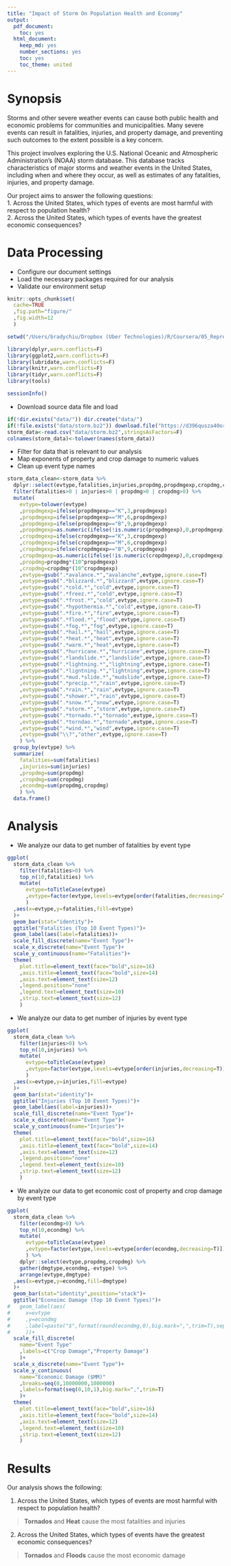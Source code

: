 ```yaml
---
title: "Impact of Storm On Population Health and Economy"
output:
  pdf_document:
    toc: yes
  html_document:
    keep_md: yes
    number_sections: yes
    toc: yes
    toc_theme: united
---
```


# Synopsis

Storms and other severe weather events can cause both public health and economic problems for communities and municipalities. Many severe events can result in fatalities, injuries, and property damage, and preventing such outcomes to the extent possible is a key concern.

This project involves exploring the U.S. National Oceanic and Atmospheric Administration's (NOAA) storm database. This database tracks characteristics of major storms and weather events in the United States, including when and where they occur, as well as estimates of any fatalities, injuries, and property damage.

Our project aims to answer the following questions:  
1. Across the United States, which types of events are most harmful with respect to population health?  
2. Across the United States, which types of events have the greatest economic consequences?  

# Data Processing  

* Configure our document settings  
* Load the necessary packages required for our analysis   
* Validate our environment setup  

```r
knitr::opts_chunk$set(
  cache=TRUE
  ,fig.path="figure/"
  ,fig.width=12
  )

setwd("/Users/bradychiu/Dropbox (Uber Technologies)/R/Coursera/05_Reproducible_Research/Assignment2/PeerAssessment2")

library(dplyr,warn.conflicts=F)
library(ggplot2,warn.conflicts=F)
library(lubridate,warn.conflicts=F)
library(knitr,warn.conflicts=F)
library(tidyr,warn.conflicts=F)
library(tools)

sessionInfo()
```

* Download source data file and load  

```r
if(!dir.exists("data/")) dir.create("data/")
if(!file.exists("data/storm.bz2")) download.file("https://d396qusza40orc.cloudfront.net/repdata%2Fdata%2FStormData.csv.bz2","data/storm.bz2")
storm_data<-read.csv("data/storm.bz2",stringsAsFactors=F)
colnames(storm_data)<-tolower(names(storm_data))
```

* Filter for data that is relevant to our analysis  
* Map exponents of property and crop damage to numeric values  
* Clean up event type names  

```r
storm_data_clean<-storm_data %>%
  dplyr::select(evtype,fatalities,injuries,propdmg,propdmgexp,cropdmg,cropdmgexp) %>%
  filter(fatalities>0 | injuries>0 | propdmg>0 | cropdmg>0) %>%
  mutate(
    evtype=tolower(evtype)
    ,propdmgexp=ifelse(propdmgexp=="K",3,propdmgexp)
    ,propdmgexp=ifelse(propdmgexp=="M",6,propdmgexp)
    ,propdmgexp=ifelse(propdmgexp=="B",9,propdmgexp)
    ,propdmgexp=as.numeric(ifelse(!is.numeric(propdmgexp),0,propdmgexp))
    ,cropdmgexp=ifelse(cropdmgexp=="K",3,cropdmgexp)
    ,cropdmgexp=ifelse(cropdmgexp=="M",6,cropdmgexp)
    ,cropdmgexp=ifelse(cropdmgexp=="B",9,cropdmgexp)
    ,cropdmgexp=as.numeric(ifelse(!is.numeric(cropdmgexp),0,cropdmgexp))
    ,propdmg=propdmg*(10^propdmgexp)
    ,cropdmg=cropdmg*(10^cropdmgexp)
    ,evtype=gsub(".*avalance.*","avalanche",evtype,ignore.case=T)
    ,evtype=gsub(".*blizzard.*","blizzard",evtype,ignore.case=T)
    ,evtype=gsub(".*cold.*","cold",evtype,ignore.case=T)
    ,evtype=gsub(".*freez.*","cold",evtype,ignore.case=T)
    ,evtype=gsub(".*frost.*","cold",evtype,ignore.case=T)
    ,evtype=gsub(".*hypothermia.*","cold",evtype,ignore.case=T)
    ,evtype=gsub(".*fire.*","fire",evtype,ignore.case=T)
    ,evtype=gsub(".*flood.*","flood",evtype,ignore.case=T)
    ,evtype=gsub(".*fog.*","fog",evtype,ignore.case=T)
    ,evtype=gsub(".*hail.*","hail",evtype,ignore.case=T)
    ,evtype=gsub(".*heat.*","heat",evtype,ignore.case=T)
    ,evtype=gsub(".*warm.*","heat",evtype,ignore.case=T)
    ,evtype=gsub(".*hurricane.*","hurricane",evtype,ignore.case=T)
    ,evtype=gsub(".*landslide.*","landslide",evtype,ignore.case=T)
    ,evtype=gsub(".*lightning.*","lightning",evtype,ignore.case=T)
    ,evtype=gsub(".*ligntning.*","lightning",evtype,ignore.case=T)
    ,evtype=gsub(".*mud.*slide.*","mudslide",evtype,ignore.case=T)
    ,evtype=gsub(".*precip.*","rain",evtype,ignore.case=T)
    ,evtype=gsub(".*rain.*","rain",evtype,ignore.case=T)
    ,evtype=gsub(".*shower.*","rain",evtype,ignore.case=T)
    ,evtype=gsub(".*snow.*","snow",evtype,ignore.case=T)
    ,evtype=gsub(".*storm.*","storm",evtype,ignore.case=T)
    ,evtype=gsub(".*tornado.*","tornado",evtype,ignore.case=T)
    ,evtype=gsub(".*torndao.*","tornado",evtype,ignore.case=T)
    ,evtype=gsub(".*wind.*","wind",evtype,ignore.case=T)
    ,evtype=gsub("\\?","other",evtype,ignore.case=T)
    ) %>%
  group_by(evtype) %>%
  summarize(
    fatalities=sum(fatalities)
    ,injuries=sum(injuries)
    ,propdmg=sum(propdmg)
    ,cropdmg=sum(cropdmg)
    ,econdmg=sum(propdmg,cropdmg)
    ) %>%
  data.frame()
```

# Analysis

* We analyze our data to get number of fatalities by event type  

```r
ggplot(
  storm_data_clean %>%
    filter(fatalities>0) %>%
    top_n(10,fatalities) %>%
    mutate(
      evtype=toTitleCase(evtype)
      ,evtype=factor(evtype,levels=evtype[order(fatalities,decreasing=T)])
      )
  ,aes(x=evtype,y=fatalities,fill=evtype)
  )+
  geom_bar(stat="identity")+
  ggtitle("Fatalities (Top 10 Event Types)")+
  geom_label(aes(label=fatalities))+
  scale_fill_discrete(name="Event Type")+
  scale_x_discrete(name="Event Type")+
  scale_y_continuous(name="Fatalities")+
  theme(
    plot.title=element_text(face="bold",size=16)
    ,axis.title=element_text(face="bold",size=14)
    ,axis.text=element_text(size=12)
    ,legend.position="none"
    ,legend.text=element_text(size=10)
    ,strip.text=element_text(size=12)
    )
```

* We analyze our data to get number of injuries by event type  

```r
ggplot(
  storm_data_clean %>%
    filter(injuries>0) %>%
    top_n(10,injuries) %>%
    mutate(
      evtype=toTitleCase(evtype)
      ,evtype=factor(evtype,levels=evtype[order(injuries,decreasing=T)])
      )
  ,aes(x=evtype,y=injuries,fill=evtype)
  )+
  geom_bar(stat="identity")+
  ggtitle("Injuries (Top 10 Event Types)")+
  geom_label(aes(label=injuries))+
  scale_fill_discrete(name="Event Type")+
  scale_x_discrete(name="Event Type")+
  scale_y_continuous(name="Injuries")+
  theme(
    plot.title=element_text(face="bold",size=16)
    ,axis.title=element_text(face="bold",size=14)
    ,axis.text=element_text(size=12)
    ,legend.position="none"
    ,legend.text=element_text(size=10)
    ,strip.text=element_text(size=12)
    )
```

* We analyze our data to get economic cost of property and crop damage by event type  

```r
ggplot(
  storm_data_clean %>%
    filter(econdmg>0) %>%
    top_n(10,econdmg) %>%
    mutate(
      evtype=toTitleCase(evtype)
      ,evtype=factor(evtype,levels=evtype[order(econdmg,decreasing=T)])
      ) %>%
    dplyr::select(evtype,propdmg,cropdmg) %>%
    gather(dmgtype,econdmg,-evtype) %>%
    arrange(evtype,dmgtype)
  ,aes(x=evtype,y=econdmg,fill=dmgtype)
  )+
  geom_bar(stat="identity",position="stack")+
  ggtitle("Econoimc Damage (Top 10 Event Types)")+
#   geom_label(aes(
#     x=evtype
#     ,y=econdmg
#     ,label=paste("$",format(round(econdmg,0),big.mark=",",trim=T),sep="")
#     ))+
  scale_fill_discrete(
    name="Event Type"
    ,labels=c("Crop Damage","Property Damage")
    )+
  scale_x_discrete(name="Event Type")+
  scale_y_continuous(
    name="Economic Damage ($MM)"
    ,breaks=seq(0,10000000,1000000)
    ,labels=format(seq(0,10,1),big.mark=",",trim=T)
    )+
  theme(
    plot.title=element_text(face="bold",size=16)
    ,axis.title=element_text(face="bold",size=14)
    ,axis.text=element_text(size=12)
    ,legend.text=element_text(size=10)
    ,strip.text=element_text(size=12)
    )
```

# Results  

Our analysis shows the following:  

1. Across the United States, which types of events are most harmful with respect to population health?  

> __Tornados__ and __Heat__ cause the most fatalities and injuries  

2. Across the United States, which types of events have the greatest economic consequences?  

> __Tornados__ and __Floods__ cause the most economic damage  